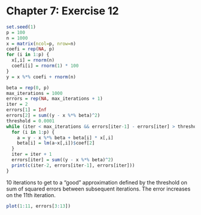 Chapter 7: Exercise 12
======================

```r
set.seed(1)
p = 100
n = 1000
x = matrix(ncol=p, nrow=n)
coefi = rep(NA, p)
for (i in 1:p) {
  x[,i] = rnorm(n)
  coefi[i] = rnorm(1) * 100
}
y = x %*% coefi + rnorm(n)
```

```r
beta = rep(0, p)
max_iterations = 1000
errors = rep(NA, max_iterations + 1)
iter = 2
errors[1] = Inf
errors[2] = sum((y - x %*% beta)^2)
threshold = 0.0001
while (iter < max_iterations && errors[iter-1] - errors[iter] > threshold) {
  for (i in 1:p) {
    a = y - x %*% beta + beta[i] * x[,i] 
    beta[i] = lm(a~x[,i])$coef[2]
  }
  iter = iter + 1
  errors[iter] = sum((y - x %*% beta)^2)
  print(c(iter-2, errors[iter-1], errors[iter]))
}
```
10 iterations to get to a "good" approximation defined by the threshold on sum of squared errors between subsequent iterations. The error increases on the 11th
iteration.

```r
plot(1:11, errors[3:13])
```
